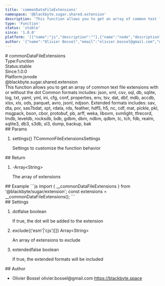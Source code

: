 ```yaml
---
title: 'commonDataFileExtensions'
namespace: '@blackbyte.sugar.shared.extension'
description: 'This function allows you to get an array of common text file extensions with or without the dot Common formats includes: json, xml, csv, sql, db, sqlite, log, txt, yaml, yml, ini, cfg, conf, properties, env, tsv, dat, dbf, mdb, accdb, xlsx, xls, ods, parquet, avro, jsonl, ndjson. Extended formats includes: sav, dta, por, sas7bdat, xpt, rdata, rds, feather, hdf5, h5, nc, cdf, mat, pickle, pkl, msgpack, bson, cbor, protobuf, pb, arff, weka, libsvm, svmlight, tfrecord, lmdb, leveldb, rocksdb, bdb, gdbm, dbm, ndbm, qdbm, tc, tch, fdb, realm, sqlite3, db3, s3db, sl3, dump, backup, bak'
type: 'Function'
status: 'stable'
since: '1.0.0'
platform: '[{"name":"js","description":""},{"name":"node","description":""}]'
author: '{"name":"Olivier Bossel","email":"olivier.bossel@gmail.com","url":"https://blackbyte.space"}'
---
```

<div class="docmap -mdx">
# commonDataFileExtensions
<div class="docmap_metas">
<div class="docmap_type"><span class="docmap_type-label">Type:</span><span class="docmap_type-value">Function</span></div>
<div class="docmap_status"><span class="docmap_status-label">Status:</span><span class="docmap_status-value -stable">stable</span></div>
<div class="docmap_since"><span class="docmap_since-label">Since:</span><span class="docmap_since-value">1.0.0</span></div>
<div class="docmap_platform"><span class="docmap_platform-label">Platform:</span><span class="docmap_platform-value -js">js</span><span class="docmap_platform-value -node">node</span></div>
</div>
<div class="docmap_namespace">@blackbyte.sugar.shared.extension</div>
<div class="docmap_description typo-lead typo-format">
This function allows you to get an array of common text file extensions with or without the dot
Common formats includes: json, xml, csv, sql, db, sqlite, log, txt, yaml, yml, ini, cfg, conf, properties, env, tsv, dat, dbf, mdb, accdb, xlsx, xls, ods, parquet, avro, jsonl, ndjson.
Extended formats includes: sav, dta, por, sas7bdat, xpt, rdata, rds, feather, hdf5, h5, nc, cdf, mat, pickle, pkl, msgpack, bson, cbor, protobuf, pb, arff, weka, libsvm, svmlight, tfrecord, lmdb, leveldb, rocksdb, bdb, gdbm, dbm, ndbm, qdbm, tc, tch, fdb, realm, sqlite3, db3, s3db, sl3, dump, backup, bak
</div>
<div class="docmap_params">
## Params
<ol class="docmap_list">
<li class="docmap_item">
<span class="docmap_name">settings</span><span class="docmap_default">&lcub;&rcub;</span> <span class="docmap_type">TCommonFileExtensionsSettings</span>
<p class="docmap_description">Settings to customize the function behavior</p>
</li>
</ol>
</div>
<div class="docmap_return">
## Return
<ol class="docmap_list">
<li class="docmap_item">
<span class="docmap_default">-</span><span class="docmap_type">Array&lt;String&gt;</span>
<p class="docmap_description">The array of extensions</p>
</li>
</ol>
</div>
<div class="docmap_examples">
## Example
<s-code language="js" header>
```js
import { __commonDataFileExtensions } from '@blackbyte/sugar/extension';
const extensions = __commonDataFileExtensions();
```
</s-code>
</div>
<div class="docmap_settings">
## Settings
<ol class="docmap_list">
<li class="docmap_item">
<span class="docmap_name">dot</span><span class="docmap_default">false</span> <span class="docmap_type">boolean</span>
<p class="docmap_description">If true, the dot will be added to the extension</p>
</li>
<li class="docmap_item">
<span class="docmap_name">exclude</span><span class="docmap_default">&lcub;&lpar;&apos;esm&apos;&vert;&apos;cjs&apos;&rpar;&lsqb;&rsqb;&rcub;</span> <span class="docmap_type">Array&lt;String&gt;</span>
<p class="docmap_description">An array of extensions to exclude</p>
</li>
<li class="docmap_item">
<span class="docmap_name">extended</span><span class="docmap_default">false</span> <span class="docmap_type">boolean</span>
<p class="docmap_description">If true, the extended formats will be included</p>
</li>
</ol>
</div>
<div class="docmap_author">
## Author
<ul class="docmap_list">
<li class="docmap_item">
<span class="docmap_name">Olivier Bossel</span>
<span class="docmap_email">olivier.bossel@gmail.com</span>
<a href="https://blackbyte.space" target="_blank" class="docmap_url">https://blackbyte.space</a>
</li>
</ul>
</div>
</div>